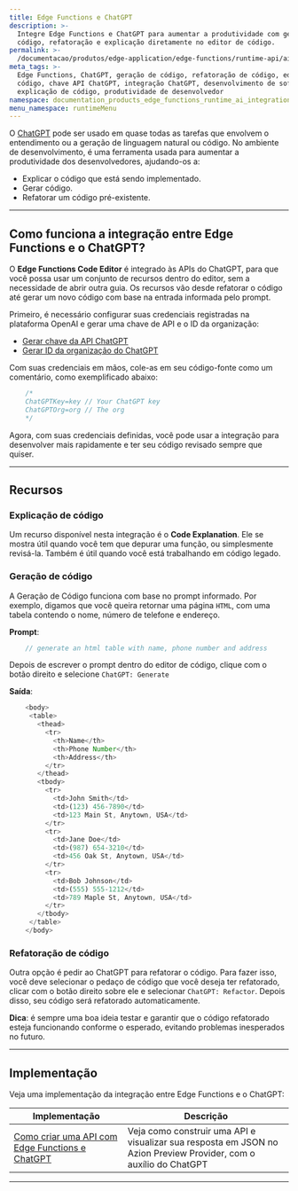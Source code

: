 ```yaml
---
title: Edge Functions e ChatGPT
description: >-
  Integre Edge Functions e ChatGPT para aumentar a produtividade com geração de
  código, refatoração e explicação diretamente no editor de código.
permalink: >-
  /documentacao/produtos/edge-application/edge-functions/runtime-api/ai-integration/
meta_tags: >-
  Edge Functions, ChatGPT, geração de código, refatoração de código, editor de
  código, chave API ChatGPT, integração ChatGPT, desenvolvimento de software,
  explicação de código, produtividade de desenvolvedor
namespace: documentation_products_edge_functions_runtime_ai_integration
menu_namespace: runtimeMenu
---
```


O [ChatGPT](https://openai.com/blog/chatgpt) pode ser usado em quase todas as tarefas que envolvem o entendimento ou a geração de linguagem natural ou código. No ambiente de desenvolvimento, é uma ferramenta usada para aumentar a produtividade dos desenvolvedores, ajudando-os a:

- Explicar o código que está sendo implementado.
- Gerar código.
- Refatorar um código pré-existente.

---

## Como funciona a integração entre Edge Functions e o ChatGPT?

O **Edge Functions Code Editor** é integrado às APIs do ChatGPT, para que você possa usar um conjunto de recursos dentro do editor, sem a necessidade de abrir outra guia. Os recursos vão desde refatorar o código até gerar um novo código com base na entrada informada pelo prompt.

Primeiro, é necessário configurar suas credenciais registradas na plataforma OpenAI e gerar uma chave de API e o ID da organização:

- [Gerar chave da API ChatGPT](https://platform.openai.com/account/api-keys)
- [Gerar ID da organização do ChatGPT](https://platform.openai.com/account/org-settings)

Com suas credenciais em mãos, cole-as em seu código-fonte como um comentário, como exemplificado abaixo:

```js
    /*
    ChatGPTKey=key // Your ChatGPT key
    ChatGPTOrg=org // The org
    */
```

Agora, com suas credenciais definidas, você pode usar a integração para desenvolver mais rapidamente e ter seu código revisado sempre que quiser.

---

## Recursos

### Explicação de código

Um recurso disponível nesta integração é o **Code Explanation**. Ele se mostra útil quando você tem que depurar uma função, ou simplesmente revisá-la. Também é útil quando você está trabalhando em código legado.

### Geração de código

A Geração de Código funciona com base no prompt informado. Por exemplo, digamos que você queira retornar uma página `HTML`, com uma tabela contendo o nome, número de telefone e endereço.

**Prompt**:

```js
    // generate an html table with name, phone number and address
```

Depois de escrever o prompt dentro do editor de código, clique com o botão direito e selecione `ChatGPT: Generate`

**Saída**:

```js
    <body>
     <table>
       <thead>
         <tr>
           <th>Name</th>
           <th>Phone Number</th>
           <th>Address</th>
         </tr>
       </thead>
       <tbody>
         <tr>
           <td>John Smith</td>
           <td>(123) 456-7890</td>
           <td>123 Main St, Anytown, USA</td>
         </tr>
         <tr>
           <td>Jane Doe</td>
           <td>(987) 654-3210</td>
           <td>456 Oak St, Anytown, USA</td>
         </tr>
         <tr>
           <td>Bob Johnson</td>
           <td>(555) 555-1212</td>
           <td>789 Maple St, Anytown, USA</td>
         </tr>
       </tbody>
     </table>
    </body>
```

### Refatoração de código

Outra opção é pedir ao ChatGPT para refatorar o código. Para fazer isso, você deve selecionar o pedaço de código que você deseja ter refatorado, clicar com o botão direito sobre ele e selecionar `ChatGPT: Refactor`. Depois disso, seu código será refatorado automaticamente.

**Dica**: é sempre uma boa ideia testar e garantir que o código refatorado esteja funcionando conforme o esperado, evitando problemas inesperados no futuro.

---

## Implementação

Veja uma implementação da integração entre Edge Functions e o ChatGPT:

| Implementação | Descrição |
| --- | --- |
| [Como criar uma API com Edge Functions e ChatGPT](/pt-br/documentacao/produtos/guias/edge-functions/api-builder/) | Veja como construir uma API e visualizar sua resposta em JSON no Azion Preview Provider, com o auxílio do ChatGPT |




---

